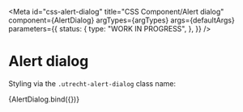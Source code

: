 <!-- @license CC0-1.0 -->


<Meta
  id="css-alert-dialog"
  title="CSS Component/Alert dialog"
  component={AlertDialog}
  argTypes={argTypes}
  args={defaultArgs}
  parameters={{
    status: {
      type: "WORK IN PROGRESS",
    },
  }}
/>

# Alert dialog

Styling via the `.utrecht-alert-dialog` class name:

<Canvas>
  <Story name="Default" args={exampleArgs} height="1024px">
    {AlertDialog.bind({})}
  </Story>
</Canvas>

<ArgsTable story="Default" />
